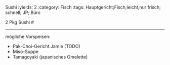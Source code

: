 Sushi
:yields: 2
:category: Fisch
:tags: Hauptgericht;Fisch;leicht;nur frisch; schnell; JP; Büro

2 Pkg Sushi
#

---
mögliche Vorspeisen:

* Pak-Choi-Gericht Jamie (TODO)
* Miso-Suppe
* Tamagoyaki (japanisches Omelette)

